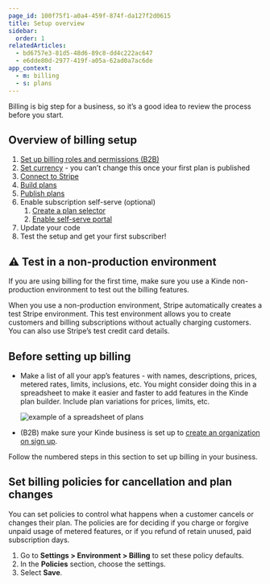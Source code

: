 ```yaml
---
page_id: 100f75f1-a0a4-459f-874f-da127f2d0615
title: Setup overview
sidebar:
  order: 1
relatedArticles:
  - bd6757e3-81d5-48d6-89c8-dd4c222ac647
  - e6dde80d-2977-419f-a05a-62ad0a7ac6de
app_context:
  - m: billing
  - s: plans
---
```


Billing is big step for a business, so it’s a good idea to review the process before you start.

## Overview of billing setup

1. [Set up billing roles and permissions (B2B)](/billing/get-started/add-billing-role/)
2. [Set currency](/billing/get-started/default-billing-currency/) - you can’t change this once your first plan is published
3. [Connect to Stripe](/billing/get-started/connect-to-stripe/)
4. [Build plans](/billing/manage-plans/create-plans/)
5. [Publish plans](/billing/get-started/publish-plans/)
6. Enable subscription self-serve (optional)
    1. [Create a plan selector](/billing/billing-user-experience/plan-selection/)
    2. [Enable self-serve portal](/build/set-up-options/self-serve-portal-for-orgs/)
7. Update your code
8. Test the setup and get your first subscriber!

## ⚠️ Test in a non-production environment

If you are using billing for the first time, make sure you use a Kinde non-production environment to test out the billing features. 

When you use a non-production environment, Stripe automatically creates a test Stripe environment. This test environment allows you to create customers and billing subscriptions without actually charging customers. You can also use Stripe’s test credit card details.

## Before setting up billing

- Make a list of all your app’s features - with names, descriptions, prices, metered rates, limits, inclusions, etc. You might consider doing this in a spreadsheet to make it easier and faster to add features in the Kinde plan builder. Include plan variations for prices, limits, etc.
    
    ![example of a spreadsheet of plans](https://imagedelivery.net/skPPZTHzSlcslvHjesZQcQ/401ff633-c6c8-45ba-9502-1a29274b4400/public)
    
- (B2B) make sure your Kinde business is set up to [create an organization on sign up](https://docs.kinde.com/build/organizations/orgs-for-developers/#new-organization-self-sign-up).

Follow the numbered steps in this section to set up billing in your business.

## Set billing policies for cancellation and plan changes

You can set policies to control what happens when a customer cancels or changes their plan. The policies are for deciding if you charge or forgive unpaid usage of metered features, or if you refund of retain unused, paid subscription days. 

1. Go to **Settings > Environment > Billing** to set these policy defaults.
2. In the **Policies** section, choose the settings.
3. Select **Save**.
